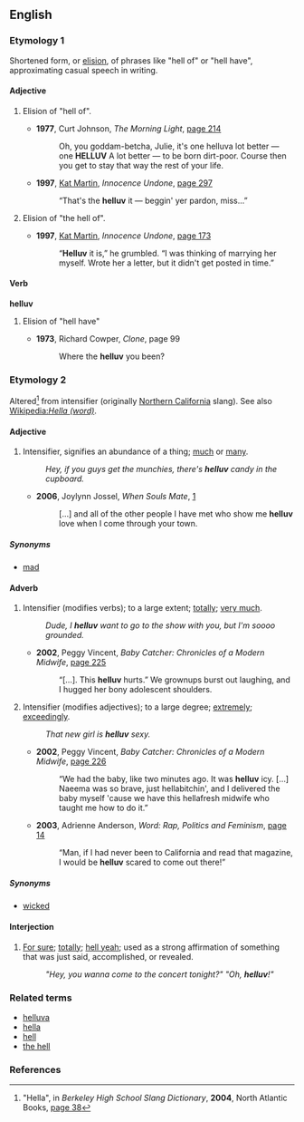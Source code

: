 ==English==

===Etymology 1===
Shortened form, or [[elision]], of phrases like "hell of" or "hell have", approximating casual speech in writing.

====Adjective====
{{en-adj|-}}
# {{slang}} Elision of "hell of".
#* '''1977''', Curt Johnson, ''The Morning Light'', [http://books.google.com/books?id=-TI3AAAAIAAJ&q=helluv&pgis=1 page 214]
#*: Oh, you goddam-betcha, Julie, it's one helluva lot better — one '''HELLUV''' A lot better — to be born dirt-poor. Course then you get to stay that way the rest of your life.
#* '''1997''', [[w:Kat Martin|Kat Martin]], ''Innocence Undone'', [http://books.google.com/books?id=BflckKXNVNoC&pg=PA297&dq=helluv&sig=5EXF4WemCDXCHHN55ZWu7RdMfoA page 297]
#*: “That's the '''helluv''' it — beggin' yer pardon, miss...”
# {{slang}} Elision of "the hell of".
#* '''1997''', [[w:Kat Martin|Kat Martin]], ''Innocence Undone'', [http://books.google.com/books?id=BflckKXNVNoC&pg=PA173&dq=helluv&lr=&sig=9IlxoQ8jN_4kJ-JqwQx5drgFbKk page 173]
#*: “'''Helluv''' it is,” he grumbled. “I was thinking of marrying her myself. Wrote her a letter, but it didn't get posted in time.”

====Verb====
'''helluv'''
# {{slang}} Elision of "hell have"
#* '''1973''', Richard Cowper, ''Clone'', page 99
#*: Where the '''helluv''' you been?

===Etymology 2===
Altered<ref>"Hella", in ''Berkeley High School Slang Dictionary'', '''2004''', North Atlantic Books,
[http://books.google.com/books?id=Wylb8i0nTFIC&pg=PA38&dq=helluv&sig=U28HCzcekEQ1xn1lr5R1CFogDs4 page 38]</ref> from intensifier {{term|hella}} (originally [[w:Northern California|Northern California]] slang). See also [[w:Hella (word)|Wikipedia:''Hella (word)'']].

====Adjective====
{{en-adj|-}}

# {{slang|chiefly N CA}} Intensifier, signifies an abundance of a thing; [[much]] or [[many]].
#:''Hey, if you guys get the munchies, there's '''helluv''' candy in the cupboard.''
#* '''2006''', Joylynn Jossel, ''When Souls Mate'', [http://books.google.com/books?id=6GY1v6CmCXkC&pg=PP8&dq=helluv&lr=&sig=95Jo6JMU_ZnvJXZL9eZfYmOk14Y]
#*: […] and all of the other people I have met who show me '''helluv''' love when I come through your town.

=====Synonyms=====
* [[mad]]

====Adverb====
{{en-adv|-}}
# {{slang|chiefly N CA}} Intensifier (modifies verbs); to a large extent; [[totally]]; [[very much]].
#: ''Dude, I '''helluv''' want to go to the show with you, but I'm soooo grounded.''
#* '''2002''', Peggy Vincent, ''Baby Catcher: Chronicles of a Modern Midwife'', [http://books.google.com/books?id=LHlQxW68nfYC&pg=PA225&dq=helluv&lr=&sig=bwXyIRbEAOtYNvTzUQjVRZI7_zA page 225]
#*: “[…]. This '''helluv''' hurts.” We grownups burst out laughing, and I hugged her bony adolescent shoulders.
# {{slang|chiefly N CA}} Intensifier (modifies adjectives); to a large degree; [[extremely]]; [[exceedingly]].
#: ''That new girl is '''helluv''' sexy.''
#* '''2002''', Peggy Vincent, ''Baby Catcher: Chronicles of a Modern Midwife'', [http://books.google.com/books?id=LHlQxW68nfYC&pg=PA226&dq=helluv&lr=&sig=ZjN3r5TaSnTBqIcXNcXxNRQq_PA page 226]
#*: “We had the baby, like two minutes ago. It was '''helluv''' icy. […] Naeema was so brave, just hellabitchin', and I delivered the baby myself 'cause we have this hellafresh midwife who taught me how to do it.”
#* '''2003''', Adrienne Anderson, ''Word: Rap, Politics and Feminism'', [http://books.google.com/books?id=j3kx-pqoSewC&pg=PA14&dq=helluv&lr=&sig=lSfUATVjJW2QQl2zRn0nwOZ-sBc page 14]
#*: “Man, if I had never been to California and read that magazine, I would be '''helluv''' scared to come out there!”

=====Synonyms=====
* {{sense|extremely, modifies adjectives}} [[wicked]]

====Interjection====
{{en-intj}}

# {{slang|chiefly N CA}} [[for sure|For sure]]; [[totally]]; [[hell yeah]]; used as a strong affirmation of something that was just said, accomplished, or revealed.
#:''"Hey, you wanna come to the concert tonight?" "Oh, '''helluv'''!"''

===Related terms===
* [[helluva]]
* [[hella]]
* [[hell]]
* [[the hell]]

===References===
<references/>